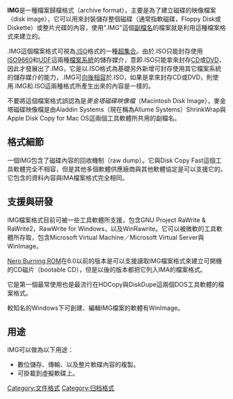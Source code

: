 {{noteTA
|G1=IT
}}
'''IMG'''是一種檔案歸檔格式（archive format），主要是為了建立磁碟的映像檔案（disk image），它可以用來封裝儲存整個磁碟（通常指軟磁碟，Floppy Disk或Diskette）或整片光碟的內容，使用".IMG"這個[[文件扩展名|副檔名]]的檔案就是利用這種檔案格式來建立的。

.IMG這個檔案格式可視為[[ISO_9000|.ISO]]格式的一種[[超集合|超集合]]。由於.ISO只能封存使用[[ISO9660|ISO9660]]和[[通用光碟格式|UDF]]這兩種[[檔案系統|檔案系統]]的儲存媒介，意即.ISO只能拿來封存[[CD|CD]]或[[DVD|DVD]]，因此才發展出了.IMG，它是以.ISO格式為基礎另外新增可封存使用其它檔案系統的儲存媒介的能力，.IMG可[[向後相容|向後相容]]於.ISO，如果是拿來封存CD或DVD，則使用.IMG和.ISO這兩種格式所產生出來的內容是一樣的。

不要將這個檔案格式誤認為是''麥金塔磁碟映像檔''（Macintosh Disk Image），麥金塔磁碟映像檔是由Aladdin Systems（現在稱為Allume Systems）ShrinkWrap與Apple Disk Copy for Mac OS這兩個工具軟體所共用的副檔名。

== 格式細節 ==
一個IMG包含了磁碟內容的回收機制（raw dump）。它與Disk Copy Fast這個工具軟體完全不相容，但是其他多個軟體供應廠商與其他軟體協定是可以支援它的。它包含的資料內容與IMA檔案格式完全相同。

== 支援與研發 ==
IMG檔案格式目前可被一些工具軟體所支援，包含GNU Project RaWrite & RaWrite2，RawWrite for Windows，以及WinRawrite。它可以被微軟的工具軟體所存取，包含Microsoft Virtual Machine／Microsoft Virtual Server與WinImage。

[[Nero_Burning_ROM|Nero Burning ROM]]在6.0以前的版本是可以支援讀取IMG檔案格式來建立可開機的CD磁片（bootable CD），但是以後的版本都把它列入IMA的檔案格式。

它是第一個最常使用也是最流行在HDCopy與DiskDupe這兩個DOS工具軟體的檔案格式。

較知名的Windows下可創建、編輯IMG檔案的軟體有WinImage。

== 用途 ==
IMG可以做為以下用途：
*數位儲存、傳輸、以及整片軟碟內容的複製。
*可掛載到虛擬軟碟上。

[[Category:文件格式|Category:文件格式]]
[[Category:归档格式|Category:归档格式]]